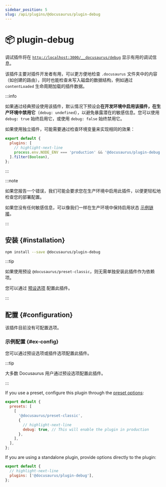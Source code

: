 ```yaml
---
sidebar_position: 5
slug: /api/plugins/@docusaurus/plugin-debug
---
```


# 📦 plugin-debug


调试插件将在 [`http://localhost:3000/__docusaurus/debug`](http://localhost:3000/__docusaurus/debug) 显示有用的调试信息。

该插件主要对插件开发者有用，可以更方便地检查 `.docusaurus` 文件夹中的内容（如创建的路由），同时也能检查未写入磁盘的数据结构，例如通过 `contentLoaded` 生命周期加载的插件数据。

:::info

如果通过经典预设使用该插件，默认情况下预设会**在开发环境中启用该插件，在生产环境中禁用它**（`debug: undefined`），以避免暴露潜在的敏感信息。您可以使用 `debug: true` 始终启用它，或使用 `debug: false` 始终禁用它。

如果使用独立插件，可能需要通过检查环境变量来实现相同的效果：

```js title="docusaurus.config.js"
export default {
  plugins: [
    // highlight-next-line
    process.env.NODE_ENV === 'production' && '@docusaurus/plugin-debug',
  ].filter(Boolean),
};
```

:::

:::note

如果您报告一个错误，我们可能会要求您在生产环境中启用此插件，以便更轻松地检查您的部署配置。

如果您没有任何敏感信息，可以像我们一样在生产环境中保持启用状态 [示例链接](/__docusaurus/debug)。

:::

## 安装 {#installation}

```bash npm2yarn
npm install --save @docusaurus/plugin-debug
```

:::tip

如果使用预设 `@docusaurus/preset-classic`，则无需单独安装此插件作为依赖项。

您可以通过 [预设选项](../../using-plugins.mdx#docusauruspreset-classic) 配置此插件。

:::

## 配置 {#configuration}

该插件目前没有可配置选项。

### 示例配置 {#ex-config}

您可以通过预设选项或插件选项配置此插件。

:::tip

大多数 Docusaurus 用户通过预设选项配置此插件。

:::

<Tabs groupId="api-config-ex">
<TabItem value="preset" label="Preset options">

If you use a preset, configure this plugin through the [preset options](../../using-plugins.mdx#docusauruspreset-classic):

```js title="docusaurus.config.js"
export default {
  presets: [
    [
      '@docusaurus/preset-classic',
      {
        // highlight-next-line
        debug: true, // This will enable the plugin in production
      },
    ],
  ],
};
```

</TabItem>
<TabItem value="plugin" label="Plugin Options">

If you are using a standalone plugin, provide options directly to the plugin:

```js title="docusaurus.config.js"
export default {
  // highlight-next-line
  plugins: ['@docusaurus/plugin-debug'],
};
```

</TabItem>
</Tabs>